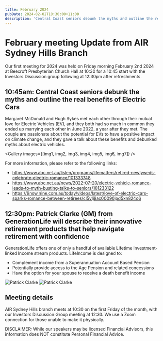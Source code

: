```yaml
---
title: February 2024
pubDate: 2024-02-02T10:30:00+11:00
description: 'Central Coast seniors debunk the myths and outline the real benefits of Electric Cars; Patrick Clarke (GM) from GenerationLife describe their innovative retirement products that help navigate retirement with confidence'
---
```



# February meeting Update from AIR Sydney Hills Branch

Our first meeting for 2024 was held on Friday morning February 2nd 2024 at Beecroft Presbyterian Church Hall at 10:30 for a 10:45 start with the Investors Discussion group following at 12:30pm after refreshments.

## 10:45am: Central Coast seniors debunk the myths and outline the real benefits of Electric Cars

Margaret McDonald and Hugh Sykes met each other through their mutual love for Electric Vehicles (EV), and they both had so much in common they ended up marrying each other in June 2022, a year after they met. The couple are passionate about the potential for EVs to have a positive impact on climate change, and they gave a talk about these benefits and debunked myths about electric vehicles.


<Gallery images={[img1, img2, img3, img4, img5, img6, img7]} />

For more information, please refer to the following links:

- https://www.abc.net.au/listen/programs/lifematters/retired-newlyweds-celebrate-electric-romance/101333748
- https://www.abc.net.au/news/2022-07-20/electric-vehicle-romance-leads-to-myth-busting-talks-to-seniors/101233122
- https://9now.nine.com.au/today/videos/latest/love-of-electric-cars-sparks-romance-between-retirees/cl5vlj9ac00090jpd5xn824c6

## 12:30pm: Patrick Clarke (GM) from GenerationLife will describe their innovative retirement products that help navigate retirement with confidence

GenerationLife offers one of only a handful of available Lifetime Investment-linked Income stream products. LifeIncome is designed to:

- Complement income from a Superannuation Account Based Pension
- Potentially provide access to the Age Pension and related concessions
- Have the option for your spouse to receive a death benefit income

![Patrick Clarke](../../assets/images/2024-02-patrick-clarke.png)
![Patrick Clarke](../../assets/images/2024-02-pclarke2.jpeg)

## Meeting details

AIR Sydney Hills branch meets at 10:30 on the first Friday of the month, with our Investors Discussion Group meeting at 12:30. We use a Zoom connection for those unable to make it physically.

DISCLAIMER: While our speakers may be licensed Financial Advisors, this information does NOT constitute Personal Financial Advice.
